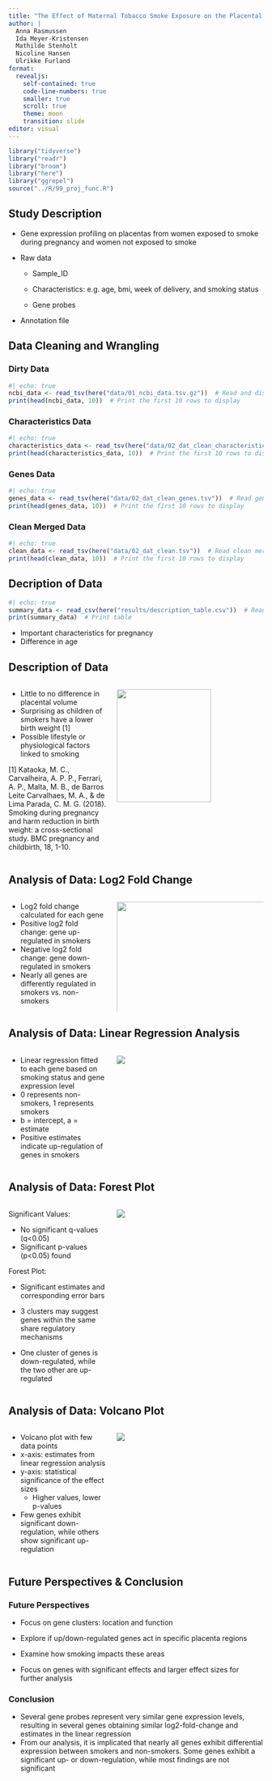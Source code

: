 ```yaml
---
title: "The Effect of Maternal Tobacco Smoke Exposure on the Placental Transcriptome"
author: |
  Anna Rasmussen  
  Ida Meyer-Kristensen  
  Mathilde Stenholt  
  Nicoline Hansen  
  Ulrikke Furland  
format: 
  revealjs:
    self-contained: true
    code-line-numbers: true
    smaller: true
    scroll: true
    theme: moon
    transition: slide
editor: visual
---
```


```r
library("tidyverse")
library("readr")
library("broom")
library("here")
library("ggrepel")
source("../R/99_proj_func.R")
```

## Study Description

-   Gene expression profiling on placentas from women exposed to smoke during pregnancy and women not exposed to smoke

-   Raw data

    -   Sample_ID

    -   Characteristics: e.g. age, bmi, week of delivery, and smoking status

    -   Gene probes

-   Annotation file

<!--# ---------------------------------------------------------------------- -->

<!--# SLIDE ---------------------------------------------------------------- -->

<!--# ---------------------------------------------------------------------- -->

## Data Cleaning and Wrangling

::: panel-tabset
### Dirty Data

```r
#| echo: true
ncbi_data <- read_tsv(here("data/01_ncbi_data.tsv.gz"))  # Read and display the gzipped TSV file
print(head(ncbi_data, 10))  # Print the first 10 rows to display
```

### Characteristics Data

```r
#| echo: true
characteristics_data <- read_tsv(here("data/02_dat_clean_characteristics.tsv"))  # Read characteristics data
print(head(characteristics_data, 10))  # Print the first 10 rows to display
```

### Genes Data

```r
#| echo: true
genes_data <- read_tsv(here("data/02_dat_clean_genes.tsv"))  # Read gene data
print(head(genes_data, 10))  # Print the first 10 rows to display
```

### Clean Merged Data

```r
#| echo: true
clean_data <- read_tsv(here("data/02_dat_clean.tsv"))  # Read clean merged data
print(head(clean_data, 10))  # Print the first 10 rows to display
```
:::

<!--# ---------------------------------------------------------------------- -->

<!--# SLIDE ---------------------------------------------------------------- -->

<!--# ---------------------------------------------------------------------- -->

## Decription of Data

```r
#| echo: true
summary_data <- read_csv(here("results/description_table.csv"))  # Read sammary table
print(summary_data)  # Print table
```

-   Important characteristics for pregnancy
-   Difference in age

<!--# ---------------------------------------------------------------------- -->

<!--# SLIDE ---------------------------------------------------------------- -->

<!--# ---------------------------------------------------------------------- -->

## Description of Data

::: columns
::: {.column width="40%"}
-   Little to no difference in placental volume
-   Surprising as children of smokers have a lower birth weight \[1\]
-   Possible lifestyle or physiological factors linked to smoking

\[1\] Kataoka, M. C., Carvalheira, A. P. P., Ferrari, A. P., Malta, M. B., de Barros Leite Carvalhaes, M. A., & de Lima Parada, C. M. G. (2018). Smoking during pregnancy and harm reduction in birth weight: a cross-sectional study. BMC pregnancy and childbirth, 18, 1-10.
:::

::: {.column width="60%"}
![](../results/plots/description_combined_plot1.png){width="80%"}
:::
:::

<!--# ---------------------------------------------------------------------- -->

<!--# SLIDE ---------------------------------------------------------------- -->

<!--# ---------------------------------------------------------------------- -->

## Analysis of Data: Log2 Fold Change

::: {.columns style="margin-left: 0px;"}
::: {.column style="margin-left: 0px; width: 40%;"}
-   Log2 fold change calculated for each gene
-   Positive log2 fold change: gene up-regulated in smokers
-   Negative log2 fold change: gene down-regulated in smokers
-   Nearly all genes are differently regulated in smokers vs. non-smokers
:::

::: {.column width="60%"}
![](../results/plots/upregulated_downregulated_genes.png){width="150%"}
:::
:::

<!--# ---------------------------------------------------------------------- -->

<!--# SLIDE ---------------------------------------------------------------- -->

<!--# ---------------------------------------------------------------------- -->

## Analysis of Data: Linear Regression Analysis

::: columns
::: {.column width="40%"}
-   Linear regression fitted to each gene based on smoking status and gene expression level
-   0 represents non-smokers, 1 represents smokers
-   b = intercept, a = estimate
-   Positive estimates indicate up-regulation of genes in smokers
:::

::: {.column width="60%"}
![](../results/plots/linear_regression_plot.png)
:::
:::

<!--# ---------------------------------------------------------------------- -->

<!--# SLIDE ---------------------------------------------------------------- -->

<!--# ---------------------------------------------------------------------- -->

## Analysis of Data: Forest Plot

::: columns
::: {.column width="40%"}
Significant Values:

-   No significant q-values (q\<0.05)
-   Significant p-values (p\<0.05) found

Forest Plot:

-   Significant estimates and corresponding error bars

-   3 clusters may suggest genes within the same share regulatory mechanisms

-   One cluster of genes is down-regulated, while the two other are up-regulated
:::

::: {.column width="60%"}
![](../results/plots/genes_associated_with_smoking_significant1.png)
:::
:::

<!--# ---------------------------------------------------------------------- -->

<!--# SLIDE ---------------------------------------------------------------- -->

<!--# ---------------------------------------------------------------------- -->

## Analysis of Data: Volcano Plot

::: columns
::: {.column width="40%"}
-   Volcano plot with few data points
-   x-axis: estimates from linear regression analysis
-   y-axis: statistical significance of the effect sizes
    -   Higher values, lower p-values
-   Few genes exhibit significant down-regulation, while others show significant up-regulation
:::

::: {.column width="60%"}
![](../results/plots/volcano_plot_p_value.png)
:::
:::

<!--# ---------------------------------------------------------------------- -->

<!--# SLIDE ---------------------------------------------------------------- -->

<!--# ---------------------------------------------------------------------- -->

## Future Perspectives & Conclusion

### Future Perspectives

-   Focus on gene clusters: location and function

-   Explore if up/down-regulated genes act in specific placenta regions

-   Examine how smoking impacts these areas

-   Focus on genes with significant effects and larger effect sizes for further analysis

### Conclusion

-   Several gene probes represent very similar gene expression levels, resulting in several genes obtaining similar log2-fold-change and estimates in the linear regression
-   From our analysis, it is implicated that nearly all genes exhibit differential expression between smokers and non-smokers. Some genes exhibit a significant up- or down-regulation, while most findings are not significant

